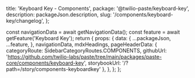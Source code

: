 
  title: 'Keyboard Key - Components',
  package: '@twilio-paste/keyboard-key',
  description: packageJson.description,
  slug: '/components/keyboard-key/changelog',
};


  const navigationData = await getNavigationData();
  const feature = await getFeature('Keyboard Key');
  return {
    props: {
      data: {
        ...packageJson,
        ...feature,
      },
      navigationData,
      mdxHeadings,
      pageHeaderData: {
        categoryRoute: SidebarCategoryRoutes.COMPONENTS,
        githubUrl: 'https://github.com/twilio-labs/paste/tree/main/packages/paste-core/components/keyboard-key',
        storybookUrl: '/?path=/story/components-keyboardkey'
      },
    },
  };
};

<Changelog />
